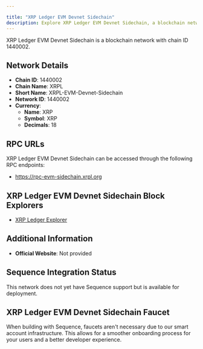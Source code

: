 ```yaml
---

title: "XRP Ledger EVM Devnet Sidechain"
description: Explore XRP Ledger EVM Devnet Sidechain, a blockchain network with chain ID 1440002. Learn about its native currency, XRP, and how to interact with the network.
---
```




XRP Ledger EVM Devnet Sidechain is a blockchain network with chain ID 1440002.

## Network Details

- **Chain ID**: 1440002
- **Chain Name**: XRPL
- **Short Name**: XRPL-EVM-Devnet-Sidechain
- **Network ID**: 1440002
- **Currency**: 
  - **Name**: XRP
  - **Symbol**: XRP
  - **Decimals**: 18

## RPC URLs

XRP Ledger EVM Devnet Sidechain can be accessed through the following RPC endpoints:

- https://rpc-evm-sidechain.xrpl.org

## XRP Ledger EVM Devnet Sidechain Block Explorers

- [XRP Ledger Explorer](https://evm-sidechain.xrpl.org/)

## Additional Information

- **Official Website**: Not provided

## Sequence Integration Status

This network does not yet have Sequence support but is available for deployment.

## XRP Ledger EVM Devnet Sidechain Faucet

When building with Sequence, faucets aren't necessary due to our smart account infrastructure. This allows for a smoother onboarding process for your users and a better developer experience.
